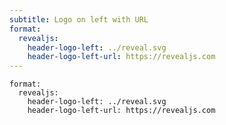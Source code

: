 ```yaml
---
subtitle: Logo on left with URL
format:
  revealjs:
    header-logo-left: ../reveal.svg
    header-logo-left-url: https://revealjs.com
---
```


```
format:
  revealjs:
    header-logo-left: ../reveal.svg
    header-logo-left-url: https://revealjs.com
```
